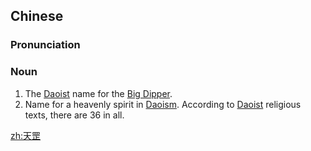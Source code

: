 ==Chinese==
{{zh-forms}}

===Pronunciation===
{{zh-pron
|m=tīangāng
|cat=n
}}

===Noun===
{{zh-noun}}

# The [[w:Daoism|Daoist]] name for the [[w:Big_Dipper|Big Dipper]].
# Name for a heavenly spirit in [[w:Daoism|Daoism]]. According to [[w:Daoism|Daoist]] religious texts, there are 36 in all.

[[zh:天罡]]